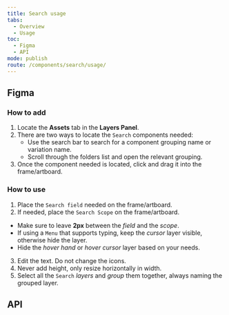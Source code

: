 ```yaml
---
title: Search usage
tabs:
  - Overview
  - Usage
toc:
  - Figma
  - API
mode: publish
route: /components/search/usage/
---
```



## Figma

### How to add

1. Locate the **Assets** tab in the **Layers Panel**.
2. There are two ways to locate the `Search` components needed:
   - Use the search bar to search for a component grouping name or variation name.
   - Scroll through the folders list and open the relevant grouping.
3. Once the component needed is located, click and drag it into the frame/artboard.

### How to use

1. Place the `Search field` needed on the frame/artboard.
2. If needed, place the `Search Scope` on the frame/artboard.

- Make sure to leave **2px** between the _field_ and the _scope_.
- If using a `Menu` that supports typing, keep the _cursor_ layer visible, otherwise hide the layer.
- Hide the _hover hand_ or _hover cursor_ layer based on your needs.

3. Edit the text. Do not change the icons.
4. Never add height, only resize horizontally in width.
5. Select all the `Search` _layers_ and _group_ them together, always naming the grouped layer.

## API

<PropsTable props={Search.__docgenInfo.props} />
